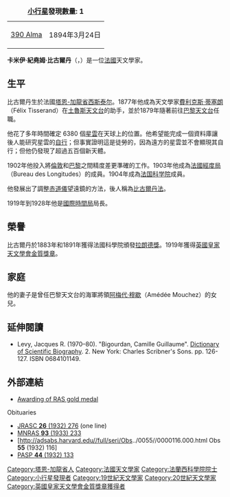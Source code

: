 {| class="wikitable" align="right" style="margin: 1em; margin-top: 0;"
|+ '''[[小行星|小行星]]發現數量: 1'''
| [[小行星390|390 Alma]] || 1894年3月24日
|}
{{Infobox scientist
|name=紀堯姆·比古爾丹<br>Camille Guillaume Bigourdan
|image=GBigourdan.jpg
|fields = 天文學家
|birth_date  = {{Birth date|1851|4|6}}
|birth_place = {{FRA}}[[塔恩-加龍省|塔恩-加龍省]][[西斯泰爾|西斯泰爾]]
|death_date  = {{Death date and age|1932|2|28|1851|4|6}}
|death_place = {{FRA}}[[巴黎|巴黎]]
|nationality = {{FRA}}
}}

'''卡米伊·紀堯姆·比古爾丹'''（{{lang-fr|'''Camille Guillaume Bigourdan'''}}，{{bd|1851年|4月6日|1932年|2月28日|catIdx=B}}）是一位[[法國|法國]]天文學家。

==生平==
比古爾丹生於法國[[塔恩-加龍省|塔恩-加龍省]][[西斯泰尔|西斯泰尔]]。1877年他成為天文學家[[費利克斯·蒂塞朗|費利克斯·蒂塞朗]]（Félix Tisserand）在[[土魯斯天文台|土魯斯天文台]]的助手，並於1879年隨著前往[[巴黎天文台|巴黎天文台]]任職。

他花了多年時間確定 6380 個[[星雲|星雲]]在天球上的位置。他希望能完成一個資料庫讓後人能研究星雲的[[自行|自行]]；但事實證明這是徒勞的，因為遠方的星雲並不會顯現其自行；但他仍發現了超過五百個新天體。

1902年他投入將[[倫敦|倫敦]]和[[巴黎|巴黎]]之間精度差更準確的工作。1903年他成為[[法國經度局|法國經度局]]（Bureau des Longitudes）的成員。1904年成為[[法国科学院|法国科学院]]成員。

他發展出了調整[[赤道儀|赤道儀]]望遠鏡的方法，後人稱為[[比古爾丹法|比古爾丹法]]。

1919年到1928年他是[[國際時間局|國際時間局]]局長。

==榮譽==
比古爾丹於1883年和1891年獲得法國科學院頒發[[拉朗德獎|拉朗德獎]]。1919年獲得[[英國皇家天文學會金質獎章|英國皇家天文學會金質獎章]]。

==家庭==
他的妻子是曾任巴黎天文台的海軍將領[[阿梅代·穆歇|阿梅代·穆歇]]（Amédée Mouchez）的女兒。

==延伸閱讀==
*Levy, Jacques R. (1970–80). "Bigourdan, Camille Guillaume". [[科學傳記辭典|Dictionary of Scientific Biography]]. 2. New York: Charles Scribner's Sons. pp. 126-127. ISBN 0684101149.

==外部連結==
* [http://adsabs.harvard.edu//full/seri/MNRAS/0079//0000306.000.html Awarding of RAS gold medal]

;Obituaries
* [http://adsabs.harvard.edu//full/seri/JRASC/0026//0000276.000.html JRASC '''26''' (1932) 276] (one line)
* [http://adsabs.harvard.edu//full/seri/MNRAS/0093//0000233.000.html MNRAS '''93''' (1933) 233]
* [http://adsabs.harvard.edu//full/seri/Obs../0055//0000116.000.html Obs '''55''' (1932) 116]
* [http://adsabs.harvard.edu//full/seri/PASP./0044//0000133.000.html PASP '''44''' (1932) 133]
{{英国皇家天文学会金质奖章获得者}}
{{Authority control}}
{{DEFAULTSORT:Bigourdan, Guillaume}}

[[Category:塔恩-加龍省人|Category:塔恩-加龍省人]]
[[Category:法國天文學家|Category:法國天文學家]]
[[Category:法蘭西科學院院士|Category:法蘭西科學院院士]]
[[Category:小行星發現者|Category:小行星發現者]]
[[Category:19世紀天文學家|Category:19世紀天文學家]]
[[Category:20世紀天文學家|Category:20世紀天文學家]]
[[Category:英國皇家天文學會金質獎章獲得者|Category:英國皇家天文學會金質獎章獲得者]]
